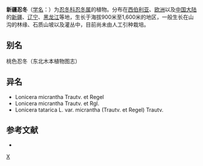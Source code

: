 {{Speciesbox 
| genus = Lonicera
| species = tatarica
| authority = Linn.
| subdivision_ranks =[[变种|变种]]
| subdivision =
* 新疆忍冬 ''L. t.'' var. ''tatarica''
* [[小花忍冬|小花忍冬]] ''L. t.'' var. ''micrantha''
}}

'''新疆忍冬'''（[[学名|学名]]：{{lang|la|''Lonicera tatarica''}}）为[[忍冬科|忍冬科]][[忍冬属|忍冬属]]的植物。分布在[[西伯利亚|西伯利亚]]、[[欧洲|欧洲]]以及[[中国大陆|中国大陆]]的[[新疆|新疆]]、[[辽宁|辽宁]]、[[黑龙江|黑龙江]]等地，生长于海拔900米至1,600米的地区，一般生长在山沟的林缘、石质山坡以及灌丛中，目前尚未由人工引种栽培。

== 别名 ==
桃色忍冬（东北木本植物图志）

== 异名 ==
* Lonicera micrantha Trautv. et Regel
* Lonicera micrantha Trautv. et Rgl.
* Lonicera tatarica L. var. micrantha (Trautv. et Regel) Trautv.

== 参考文献 ==
<div class="references-small">
* {{cite web| url =http://www.bioinfo.cn/db05/KmzwSpecies.php?action=view&id=3103| title =新疆忍冬| work =《中国高等植物数据库全库》| publisher =中国科学院微生物研究所| author =昆明植物研究所| accessdate =2009-02-23| deadurl =yes| archiveurl =https://web.archive.org/web/20160305023654/http://www.bioinfo.cn/db05/KmzwSpecies.php?action=view&id=3103| archivedate =2016-03-05}}
</div>
{{Taxonbar|from=Q158546}}

[[Category:忍冬属|X]]